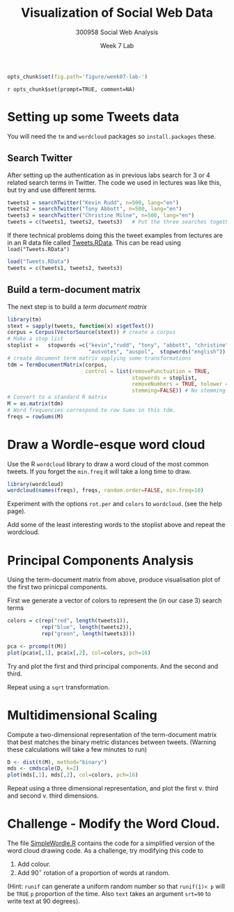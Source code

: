 % Visualization of Social Web Data
% 300958 Social Web Analysis 
% Week 7 Lab

```r
opts_chunk$set(fig.path='figure/week07-lab-')
```

`r opts_chunk$set(prompt=TRUE, comment=NA)`

# Setting up some Tweets data

You will need the `tm` and `wordcloud` packages so `install.packages` these.

## Search Twitter

After setting up the authentication as in previous labs search for 3 or 4 related search terms in Twitter.
The code we used in lectures was like this, but try and use different terms.

```r
tweets1 = searchTwitter("Kevin Rudd", n=500, lang="en")
tweets2 = searchTwitter("Tony Abbott", n=500, lang="en")
tweets3 = searchTwitter("Christine Milne", n=500, lang="en")
tweets = c(tweets1, tweets2, tweets3)   # Put the three searches together
```

If there technical problems doing this the tweet examples from lectures are in an R data file called 
[Tweets.RData](Tweets.RData). This can be read using `load("Tweets.RData")`

```r
load("Tweets.RData")
tweets = c(tweets1, tweets2, tweets3)
```

## Build a term-document matrix
The  next step is to build a *term document matrix*

```r
library(tm)
stext = sapply(tweets, function(x) x$getText())
corpus = Corpus(VectorSource(stext)) # create a corpus
# Make a stop list
stoplist =   stopwords =c("kevin","rudd", "tony", "abbott", "christine", "milne",
                          "ausvotes", "auspol",  stopwords("english"))
# create document term matrix applying some transformations
tdm = TermDocumentMatrix(corpus, 
                         control = list(removePunctuation = TRUE,  
                                        stopwords = stoplist,
                                        removeNumbers = TRUE, tolower = TRUE, 
                                        stemming=FALSE)) # No stemming 
# Convert to a standard R matrix
M = as.matrix(tdm)
# Word frequencies correspond to row Sums in this tdm.
freqs = rowSums(M)
```

# Draw a Wordle-esque word cloud

Use the R `wordcloud` library to draw a word cloud of the most common tweets. If you forget the `min.freq`
it will take a long time to draw.

```r
library(wordcloud)
wordcloud(names(freqs), freqs, random.order=FALSE, min.freq=10)
```

Experiment with the options `rot.per` and `colors` to `wordcloud`. (see the help page).

Add some of the least interesting words to the stoplist above and repeat the wordcloud.

# Principal Components Analysis

Using the term-document matrix from above, produce visualisation plot of the first two prinicpal components.

First we generate a vector of colors to represent the (in our case 3) search terms

```r
colors = c(rep("red", length(tweets1)), 
           rep("blue", length(tweets2)), 
           rep("green", length(tweets3)))
```

```r
pca <- prcomp(t(M))
plot(pca$x[,1], pca$x[,2], col=colors, pch=16)
```

Try and plot the first and third principal components. And the second and third.

Repeat using a `sqrt` transformation.

# Multidimensional Scaling

Compute a two-dimensional representation of the term-document matrix that best matches 
the binary metric distances between tweets. (Warning these calculations will take a few minutes to run)

```r
D <- dist(t(M), method="binary")
mds <- cmdscale(D, k=2)
plot(mds[,1], mds[,2], col=colors, pch=16)
```

Repeat using a three dimensional representation, and plot the first v. third and second v. third dimensions.


# Challenge - Modify the Word Cloud.

The file [SimpleWordle.R](SimpleWordle.R) contains the code for a simplified version of the word cloud drawing code.
As a challenge, try modifying this code to 

1. Add colour.
2. Add $90^\circ$ rotation of a proportion of words at random.

(Hint: `runif` can generate a uniform random number so that `runif(1)< p` will be `TRUE` `p` proportion of the time.
Also `text` takes an argument `srt=90` to write text at 90 degrees).
